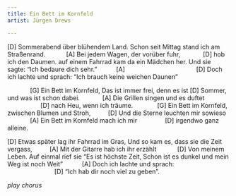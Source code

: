 ```yaml
---
title: Ein Bett im Kornfeld
artist: Jürgen Drews

---
```


[D]
Sommerabend über blühendem Land.
Schon seit Mittag stand ich am 
Straßenrand.
           [A]
Bei jedem Wagen, der vorüber fuhr,
            [D]
hob ich den Daumen.
auf einem Fahrrad kam da ein 
Mädchen her.
Und sie sagte: "Ich bedaure dich sehr."
          [A]                                         [D]
Doch ich lachte und sprach: "Ich brauch keine weichen Daunen"

::: {.callout appearance="minimal"}
             [G]
Ein Bett im Kornfeld,
Das ist immer frei, denn es ist
[D]
Sommer, und was ist schon dabei.
            [A]
Die Grillen singen und es duftet 
                   [D]
nach Heu, wenn ich träume.
             [G]
Ein Bett im Kornfeld, zwischen 
Blumen und Stroh,
         [D]
Und die Sterne leuchten mir sowieso
             [A]
Ein Bett im Kornfeld mach ich mir 
               [D]
irgendwo ganz alleine.
:::

[D]
Etwas später lag ihr Fahrrad im 
Gras, Und so kam es, dass sie die 
Zeit vergass,
         [A]
Mit der Gitarre hab ich ihr erzählt
           [D]
Von meinem Leben.
Auf einmal rief sie
"Es ist höchste Zeit, Schon ist es 
dunkel und mein Weg ist noch Weit"
          [A]
Doch ich lachte und sprach:
                           [D]
"Ich hab dir noch viel zu geben".

*play chorus*


